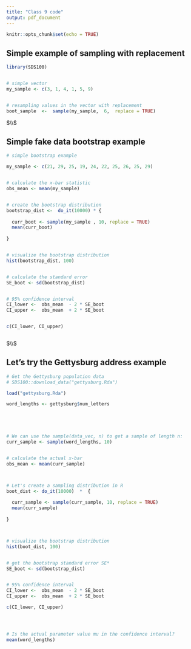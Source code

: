 ---
title: "Class 9 code"
output: pdf_document
---

```{r setup, include=FALSE}
knitr::opts_chunk$set(echo = TRUE)
```






##  Simple example of sampling with replacement



```{r}


library(SDS100)


# simple vector
my_sample <- c(3, 1, 4, 1, 5, 9)


# resampling values in the vector with replacement
boot_sample  <-  sample(my_sample,  6,  replace = TRUE)


```



$\\$





##  Simple fake data bootstrap example


```{r}

# simple bootstrap example

my_sample <- c(21, 29, 25, 19, 24, 22, 25, 26, 25, 29)


# calculate the x-bar statistic
obs_mean <- mean(my_sample)


# create the bootstrap distribution
bootstrap_dist <-  do_it(10000) * {    
  
  curr_boot <- sample(my_sample , 10, replace = TRUE)  
  mean(curr_boot)  
  
}


# visualize the bootstrap distribution
hist(bootstrap_dist, 100)


# calculate the standard error
SE_boot <- sd(bootstrap_dist)


# 95% confidence interval
CI_lower <-  obs_mean  - 2 * SE_boot 
CI_upper <-  obs_mean  + 2 * SE_boot 


c(CI_lower, CI_upper)



```




$\\$




## Let's try the Gettysburg address example


```{r}


# Get the Gettysburg population data
# SDS100::download_data("gettysburg.Rda")	

load("gettysburg.Rda")

word_lengths <- gettysburg$num_letters 





# We can use the sample(data_vec, n) to get a sample of length n:
curr_sample <- sample(word_lengths, 10)


# calculate the actual x-bar
obs_mean <- mean(curr_sample)



# Let's create a sampling distribution in R
boot_dist <- do_it(10000)  *  {
  
  curr_sample <- sample(curr_sample, 10, replace = TRUE)  
  mean(curr_sample)
  
}



# visualize the bootstrap distribution
hist(boot_dist, 100)


# get the bootstrap standard error SE*
SE_boot <- sd(bootstrap_dist)


# 95% confidence interval
CI_lower <-  obs_mean  - 2 * SE_boot 
CI_upper <-  obs_mean  + 2 * SE_boot 

c(CI_lower, CI_upper)




# Is the actual parameter value mu in the confidence interval?  
mean(word_lengths)



```























